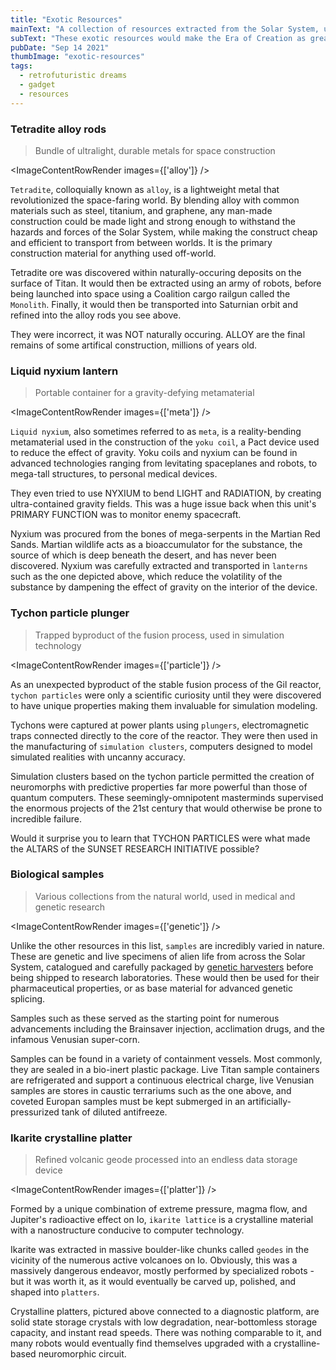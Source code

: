 ```yaml
---
title: "Exotic Resources"
mainText: "A collection of resources extracted from the Solar System, used to power the world of the future."
subText: "These exotic resources would make the Era of Creation as great as it was."
pubDate: "Sep 14 2021"
thumbImage: "exotic-resources"
tags:
  - retrofuturistic dreams
  - gadget
  - resources
---
```



### Tetradite alloy rods
> Bundle of ultralight, durable metals for space construction

<ImageContentRowRender 
  images={['alloy']}
/>

`Tetradite`, colloquially known as `alloy`, is a lightweight metal that revolutionized the space-faring world. By blending alloy with common materials such as steel, titanium, and graphene, any man-made construction could be made light and strong enough to withstand the hazards and forces of the Solar System, while making the construct cheap and efficient to transport from between worlds. It is the primary construction material for anything used off-world.

Tetradite ore was discovered within naturally-occuring deposits on the surface of Titan. It would then be extracted using an army of robots, before being launched into space using a Coalition cargo railgun called the `Monolith`. Finally, it would then be transported into Saturnian orbit and refined into the alloy rods you see above.

<QuoteContentRowRender author={AuthorUniserve} >
They were incorrect, it was NOT naturally occuring. ALLOY are the final remains of some artifical construction, millions of years old.
</QuoteContentRowRender>

### Liquid nyxium lantern
> Portable container for a gravity-defying metamaterial

<ImageContentRowRender 
  images={['meta']}
/>

`Liquid nyxium`, also sometimes referred to as `meta`, is a reality-bending metamaterial used in the construction of the `yoku coil`, a Pact device used to reduce the effect of gravity. Yoku coils and nyxium can be found in advanced technologies ranging from levitating spaceplanes and robots, to mega-tall structures, to personal medical devices.

<QuoteContentRowRender author={AuthorUniserve} >
They even tried to use NYXIUM to bend LIGHT and RADIATION, by creating ultra-contained gravity fields. This was a huge issue back when this unit's PRIMARY FUNCTION was to monitor enemy spacecraft.
</QuoteContentRowRender>

Nyxium was procured from the bones of mega-serpents in the Martian Red Sands. Martian wildlife acts as a bioaccumulator for the substance, the source of which is deep beneath the desert, and has never been discovered. Nyxium was carefully extracted and transported in `lanterns` such as the one depicted above, which reduce the volatility of the substance by dampening the effect of gravity on the interior of the device.

### Tychon particle plunger
> Trapped byproduct of the fusion process, used in simulation technology

<ImageContentRowRender 
  images={['particle']}
/>

As an unexpected byproduct of the stable fusion process of the Gil reactor, `tychon particles` were only a scientific curiosity until they were discovered to have unique properties making them invaluable for simulation modeling. 

Tychons were captured at power plants using `plungers`, electromagnetic traps connected directly to the core of the reactor. They were then used in the manufacturing of `simulation clusters`, computers designed to model simulated realities with uncanny accuracy.

Simulation clusters based on the tychon particle permitted the creation of neuromorphs with predictive properties far more powerful than those of quantum computers. These seemingly-omnipotent masterminds supervised the enormous projects of the 21st century that would otherwise be prone to incredible failure.

<QuoteContentRowRender author={AuthorUniserve} >
Would it surprise you to learn that TYCHON PARTICLES were what made the ALTARS of the SUNSET RESEARCH INITIATIVE possible?
</QuoteContentRowRender>

### Biological samples
> Various collections from the natural world, used in medical and genetic research

<ImageContentRowRender 
  images={['genetic']}
/>

Unlike the other resources in this list, `samples` are incredibly varied in nature. These are genetic and live specimens of alien life from across the Solar System, catalogued and carefully packaged by [genetic harvesters](/posts/hello-from-venus) before being shipped to research laboratories. These would then be used for their pharmaceutical properties, or as base material for advanced genetic splicing.

Samples such as these served as the starting point for numerous advancements including the Brainsaver injection, acclimation drugs, and the infamous Venusian super-corn.

Samples can be found in a variety of containment vessels. Most commonly, they are sealed in a bio-inert plastic package. Live Titan sample containers are refrigerated and support a continuous electrical charge, live Venusian samples are stores in caustic terrariums such as the one above, and coveted Europan samples must be kept submerged in an artificially-pressurized tank of diluted antifreeze.

### Ikarite crystalline platter
> Refined volcanic geode processed into an endless data storage device

<ImageContentRowRender 
  images={['platter']}
/>

Formed by a unique combination of extreme pressure, magma flow, and Jupiter's radioactive effect on Io, `ikarite lattice` is a crystalline material with a nanostructure conducive to computer technology. 

Ikarite was extracted in massive boulder-like chunks called `geodes` in the vicinity of the numerous active volcanoes on Io. Obviously, this was a massively dangerous endeavor, mostly performed by specialized robots - but it was worth it, as it would eventually be carved up, polished, and shaped into `platters`.

Crystalline platters, pictured above connected to a diagnostic platform, are solid state storage crystals with low degradation, near-bottomless storage capacity, and instant read speeds. There was nothing comparable to it, and many robots would eventually find themselves upgraded with a crystalline-based neuromorphic circuit.